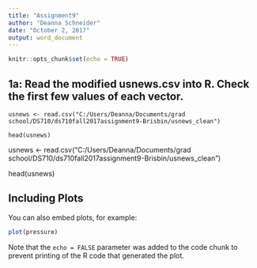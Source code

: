 ```yaml
---
title: "Assignment9"
author: "Deanna Schneider"
date: "October 2, 2017"
output: word_document
---
```


```r
knitr::opts_chunk$set(echo = TRUE)
```

## 1a: Read the modified usnews.csv into R. Check the first few values of each vector.

```
usnews <- read.csv("C:/Users/Deanna/Documents/grad school/DS710/ds710fall2017assignment9-Brisbin/usnews_clean")

head(usnews)
```
usnews <- read.csv("C:/Users/Deanna/Documents/grad school/DS710/ds710fall2017assignment9-Brisbin/usnews_clean")

head(usnews)


## Including Plots

You can also embed plots, for example:

```r
plot(pressure)
```

Note that the `echo = FALSE` parameter was added to the code chunk to prevent printing of the R code that generated the plot.
